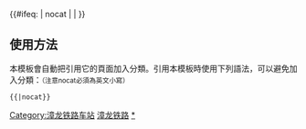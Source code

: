 {{鐵道路線| lua=1
| 模板名稱 = 漳龙铁路
| 名稱 = [[漳龙铁路]]
| 代表色 = #0033c9
| Logo = [[File:China Railways.svg|17px]]
| 背景顏色 = #FFFFFF
| 車站列表 = 漳平 ~ 基太 ~ 苏坂 ~ 坂尾 ~ 雁石 ~ 苹林 ~ 铁山洋 ~ 龙岩北 ~ 龙岩 ~ 红炭山 ~ 富岭 ~ 坎市 ~ 象牙村 ~ 永定 ~ 仙师 ~ 琥市 ~ 茶阳 ~ 大埔站 (广东省) ~ 松口 ~ 雁洋 ~ 丙村 ~ 梅州东 ~ 梅州 ~ 梅南 ~ 上鹅峰 ~ 畲江 ~ 新墟镇 ~ 兴宁 ~ 兴宁西 ~ 华城站 (中国) ~ 岐岭 ~ 铁场 ~ 十二排 ~ blstart ~ 龙川北 ~ blline ~ 龙川站 (广东)
}}<includeonly>{{#ifeq: {{{1}}} | nocat | <!--空--> | [[Category:漳龙铁路车站]] }}</includeonly><noinclude>

==使用方法==
本模板會自動把引用它的頁面加入分類。引用本模板時使用下列語法，可以避免加入分類：<small>（注意nocat必須為英文小寫）</small>
 <nowiki>{{</nowiki>{{PAGENAME}}<nowiki>|nocat}}</nowiki>
[[Category:中國鐵路路線模板|漳龙铁路]]
[[Category:漳龙铁路车站|*]]
</noinclude>